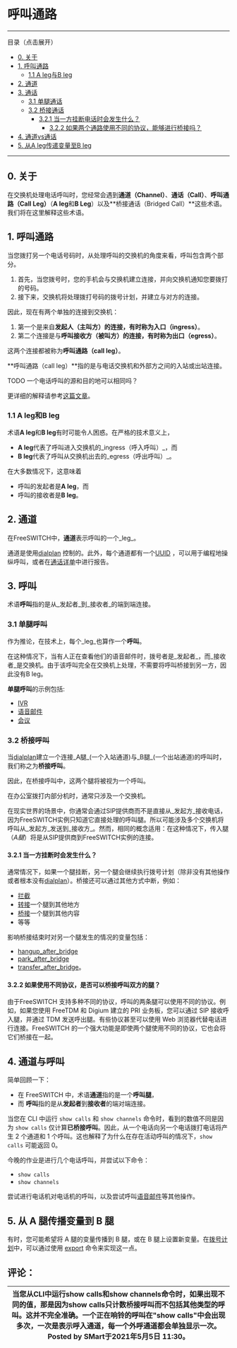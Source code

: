 # 呼叫通路

---

目录（点击展开）

* [0. 关于](#0-关于)
* [1. 呼叫通路](#1-呼叫通路)  
   * [1.1 A leg与B leg](#11-a-legvsb-leg)
* [2. 通道](#2-通道)
* [3. 通话](#3-通话)  
   * [3.1 单腿通话](#31-单腿通话)  
   * [3.2 桥接通话](#32-桥接通话)  
      * [3.2.1 当一方挂断电话时会发生什么？](#321-当一方挂断电话时会发生什么)  
         * [3.2.2 如果两个通路使用不同的协议，能够进行桥接吗？](#322-如果两个通路使用不同的协议能够进行桥接吗)
* [4. 通道vs通话](#4-通道vs通话)
* [5. 从A leg传递变量至B leg](#5-从a-leg传递变量至b-leg)

---

## 0. 关于

在交换机处理电话呼叫时，您经常会遇到**通道（Channel）**、**通话（Call）**、**呼叫通路（Call Leg）**（**A leg**和**B Leg**）以及**桥接通话（Bridged Call）**这些术语。我们将在这里解释这些术语。

## 1. 呼叫通路

当您拨打另一个电话号码时，从处理呼叫的交换机的角度来看，呼叫包含两个部分。

1. 首先，当您拨号时，您的手机会与交换机建立连接，并向交换机通知您要拨打的号码。
2. 接下来，交换机将处理拨打号码的拨号计划，并建立与对方的连接。

因此，现在有两个单独的连接到交换机：

1. 第一个是来自**发起人（主叫方）**的连接，有时称为**入口（ingress）**。
2. 第二个连接是与**呼叫接收方（被叫方）**的连接，有时称为**出口（egress）**。

这两个连接都被称为**呼叫通路（call leg）**。

**呼叫通路（call leg）**指的是与电话交换机和外部方之间的入站或出站连接。

TODO 一个电话呼叫的源和目的地可以相同吗？

更详细的解释请参考[这篇文章](https://www.certificationkits.com/cisco-certification/ccna-voice-certification-topics-a-labs/ccna-voice-configuring-and-supporting-pstn/ccna-voice-what-are-call-legs/)。

### 1.1 A leg和B leg

术语**A leg**和**B leg**有时可能令人困惑。在严格的技术意义上，

* **A leg**代表了呼叫进入交换机的_ingress（呼入呼叫）_，而
* **B leg**代表了呼叫从交换机出去的_egress（呼出呼叫）_。

在大多数情况下，这意味着

* 呼叫的发起者是**A leg**，而
* 呼叫的接收者是**B leg**。

## 2. 通道

在FreeSWITCH中，**通道**表示呼叫的一个_leg_。

通道是使用[dialplan](../Dialplan/index.mdx#0-about) 控制的。此外，每个通道都有一个[UUID](http://en.wikipedia.org/wiki/Uuid) ，可以用于编程地操纵呼叫，或者在[通话详单](../Configuration/CDR/index.mdx#about)中进行报告。

## 3. 呼叫

术语**呼叫**指的是从_发起者_到_接收者_的端到端连接。

### 3.1 单腿呼叫

作为推论，在技术上，每个_leg_也算作一个**呼叫**。

在这种情况下，当有人正在查看他们的语音邮件时，拨号者是_发起者_，而_接收者_是交换机。由于该呼叫完全在交换机上处理，不需要将呼叫桥接到另一方，因此没有B leg。

**单腿呼叫**的示例包括:

* [IVR](../IVR_13173361.mdx#about)
* [语音邮件](../Modules/mod-voicemail/Voicemail_13174041.mdx#--)
* [会议](../Modules/mod_conference_3965534.mdx#list)

### 3.2 桥接呼叫

当[dialplan](../Dialplan/index.mdx#0-about)建立一个连接_A腿_(一个入站通道)与_B腿_(一个出站通道)的呼叫时，我们称之为**桥接呼叫**。

因此，在桥接呼叫中，这两个腿将被视为一个呼叫。

在办公室拨打内部分机时，通常只涉及一个交换机。

在现实世界的场景中，你通常会通过SIP提供商而不是直接从_发起方_接收电话，因为FreeSWITCH实例只知道它直接处理的呼叫腿。所以可能涉及多个交换机将呼叫从_发起方_发送到_接收方_。然而，相同的概念适用：在这种情况下，传入腿（_A腿_）将是从SIP提供商到FreeSWITCH实例的连接。

#### 3.2.1 当一方挂断时会发生什么？

通常情况下，如果一个腿挂断，另一个腿会继续执行拨号计划（除非没有其他操作或者根本没有[dialplan](../Dialplan/index.mdx#0-about)）。桥接还可以通过其他方式中断，例如：

* [拦截](../Modules/mod_dptools_1970333.mdx#-c)
* [转接](../Modules/mod-dptools/6586616.mdx#about)一个腿到其他地方
* [桥接](../Modules/mod-dptools/6586484.mdx#45-user)一个腿到其他内容
* 等等

影响桥接结束时对另一个腿发生的情况的变量包括：

* [hangup\_after\_bridge](../../Channel-Variables-Catalog/hangup_after_bridge_16352708.mdx#-freeswitch--hangup_after_bridge-)
* [park\_after\_bridge](../../Channel-Variables-Catalog/park_after_bridge_16352736.mdx#park_after_bridge)
* [transfer\_after\_bridge](../../Channel-Variables-Catalog/transfer_after_bridge_16353470.mdx#transfer_after_bridge)。

#### 3.2.2 如果使用不同协议，是否可以桥接呼叫双方的腿？

由于FreeSWITCH 支持多种不同的协议，呼叫的两条腿可以使用不同的协议。例如，如果您使用 FreeTDM 和 Digium 建立的 PRI 业务板，您可以通过 SIP 接收呼入腿，并通过 TDM 发送呼出腿。有些协议甚至可以使用 Web 浏览器代替电话进行连接。FreeSWITCH 的一个强大功能是即使两个腿使用不同的协议，它也会将它们桥接在一起。

## 4. 通道与呼叫

简单回顾一下：

* 在 FreeSWITCH 中，术语**通道**指的是一个**呼叫腿**，
* 而 **呼叫**指的是从**发起者**到**接收者**的端对端连接。

当您在 CLI 中运行 `show calls` 和 `show channels` 命令时，看到的数值不同是因为 `show calls` 仅计算**已桥接呼叫**。因此，从一个电话向另一个电话拨打电话将产生 2 个通道和 1 个呼叫。这也解释了为什么在存在活动呼叫的情况下，`show calls` 可能返回 0。

今晚的作业是进行几个电话呼叫，并尝试以下命令：

* `show calls`
* `show channels`

尝试进行电话机对电话机的呼叫，以及尝试呼叫[语音邮件](../Modules/mod-voicemail/Voicemail_13174041.mdx#--)等其他操作。

## 5. 从 A 腿传播变量到 B 腿

有时，您可能希望将 A 腿的变量传播到 B 腿，或在 B 腿上设置新变量。在[拨号计划](../Dialplan/index.mdx#0-about)中，可以通过使用 [export](../Modules/mod-dptools/6586592.mdx#about) 命令来实现这一点。

## 评论：

| 当您从CLI中运行show calls和show channels命令时，如果出现不同的值，那是因为show calls只计数桥接呼叫而不包括其他类型的呼叫。这并不完全准确。一个正在响铃的呼叫在"show calls"中会出现多次，一次是表示呼入通道，每一个外呼通道都会单独显示一次。Posted by SMart于2021年5月5日 11:30。|
| --- |